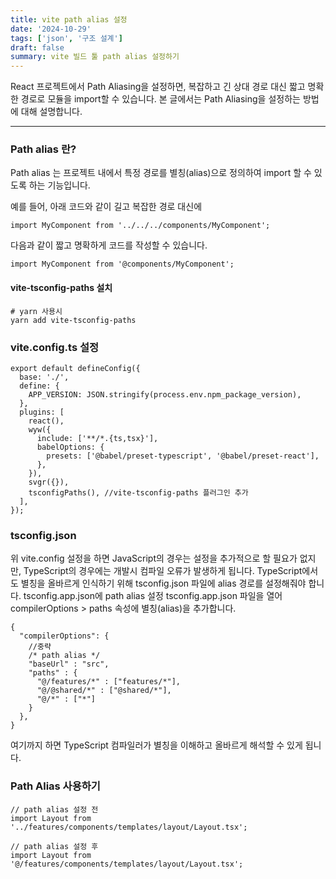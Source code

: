 ```yaml
---
title: vite path alias 설정
date: '2024-10-29'
tags: ['json', '구조 설계']
draft: false
summary: vite 빌드 툴 path alias 설정하기
---
```


React 프로젝트에서 Path Aliasing을 설정하면, 복잡하고 긴 상대 경로 대신 짧고 명확한 경로로 모듈을 import할 수 있습니다. 본 글에서는 Path Aliasing을 설정하는 방법에 대해 설명합니다.
>

>
---
### Path alias 란?
>
Path alias 는 프로젝트 내에서 특정 경로를 별칭(alias)으로 정의하여 import 할 수 있도록 하는 기능입니다.

예를 들어, 아래 코드와 같이 길고 복잡한 경로 대신에
```
import MyComponent from '../../../components/MyComponent';
```
다음과 같이 짧고 명확하게 코드를 작성할 수 있습니다.
```
import MyComponent from '@components/MyComponent';
```

#### vite-tsconfig-paths 설치
```
# yarn 사용시
yarn add vite-tsconfig-paths
```

### vite.config.ts 설정
```
export default defineConfig({
  base: './',
  define: {
    APP_VERSION: JSON.stringify(process.env.npm_package_version),
  },
  plugins: [
    react(),
    wyw({
      include: ['**/*.{ts,tsx}'],
      babelOptions: {
        presets: ['@babel/preset-typescript', '@babel/preset-react'],
      },
    }),
    svgr({}),
    tsconfigPaths(), //vite-tsconfig-paths 플러그인 추가
  ],
});
```

### tsconfig.json
위 vite.config 설정을 하면 JavaScript의 경우는 설정을 추가적으로 할 필요가 없지만, TypeScript의 경우에는 개발시 컴파일 오류가 발생하게 됩니다. TypeScript에서도 별칭을 올바르게 인식하기 위해 tsconfig.json 파일에 alias 경로를 설정해줘야 합니다.
tsconfig.app.json에 path alias 설정
tsconfig.app.json 파일을 열어 compilerOptions > paths 속성에 별칭(alias)을 추가합니다.
```
{
  "compilerOptions": {
    //중략
    /* path alias */
    "baseUrl" : "src",
    "paths" : {
      "@/features/*" : ["features/*"],
      "@/@shared/*" : ["@shared/*"],
      "@/*" : ["*"]
    }
  },
}
```
여기까지 하면 TypeScript 컴파일러가 별칭을 이해하고 올바르게 해석할 수 있게 됩니다.


### Path Alias 사용하기
```
// path alias 설정 전
import Layout from '../features/components/templates/layout/Layout.tsx';
```
```
// path alias 설정 후
import Layout from '@/features/components/templates/layout/Layout.tsx';
```

